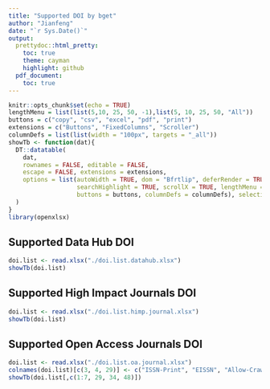 ```yaml
---
title: "Supported DOI by bget"
author: "Jianfeng"
date: "`r Sys.Date()`"
output: 
  prettydoc::html_pretty:
    toc: true
    theme: cayman
    highlight: github
  pdf_document:
    toc: true
---
```


```r
knitr::opts_chunk$set(echo = TRUE)
lengthMenu = list(list(5,10, 25, 50, -1),list(5, 10, 25, 50, "All"))
buttons = c("copy", "csv", "excel", "pdf", "print")
extensions = c("Buttons", "FixedColumns", "Scroller")
columnDefs = list(list(width = "100px", targets = "_all"))
showTb <- function(dat){
  DT::datatable(
    dat, 
    rownames = FALSE, editable = FALSE, 
    escape = FALSE, extensions = extensions,
    options = list(autoWidth = TRUE, dom = "Bfrtlip", deferRender = TRUE,
                   searchHighlight = TRUE, scrollX = TRUE, lengthMenu = lengthMenu,
                   buttons = buttons, columnDefs = columnDefs), selection = "none"
  )
}
library(openxlsx)
```

## Supported Data Hub DOI

```r
doi.list <- read.xlsx("./doi.list.datahub.xlsx")
showTb(doi.list)

```

## Supported High Impact Journals DOI

```r
doi.list <- read.xlsx("./doi.list.himp.journal.xlsx")
showTb(doi.list)
```

## Supported Open Access Journals DOI

```r
doi.list <- read.xlsx("./doi.list.oa.journal.xlsx")
colnames(doi.list)[c(3, 4, 29)] <- c("ISSN-Print", "EISSN", "Allow-Crawl")
showTb(doi.list[,c(1:7, 29, 34, 48)])
```
